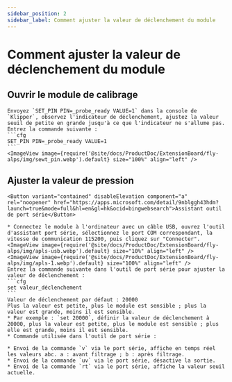 ```yaml
---
sidebar_position: 2
sidebar_label: Comment ajuster la valeur de déclenchement du module
---
```



# Comment ajuster la valeur de déclenchement du module

## Ouvrir le module de calibrage
    Envoyez `SET_PIN PIN=_probe_ready VALUE=1` dans la console de `Klipper`, observez l'indicateur de déclenchement, ajustez la valeur seuil de petite en grande jusqu'à ce que l'indicateur ne s'allume pas. Entrez la commande suivante :
    ```cfg
    SET_PIN PIN=_probe_ready VALUE=1
    ```
    <ImageView image={require('@site/docs/ProductDoc/ExtensionBoard/fly-alps/img/sewt_pin.webp').default} size="100%" align="left" />


## Ajuster la valeur de pression
    <Button variant="contained" disableElevation component="a" rel="noopener" href="https://apps.microsoft.com/detail/9nblggh43hdm?launch=true&mode=full&hl=en&gl=hk&ocid=bingwebsearch">Assistant outil de port série</Button>

    * Connectez le module à l'ordinateur avec un câble USB, ouvrez l'outil d'assistant port série, sélectionnez le port COM correspondant, la vitesse de communication 115200, puis cliquez sur "Connecter".
    <ImageView image={require('@site/docs/ProductDoc/ExtensionBoard/fly-alps/img/apls-usb.webp').default} size="10%" align="left" />
    <ImageView image={require('@site/docs/ProductDoc/ExtensionBoard/fly-alps/img/apls-1.webp').default} size="100%" align="left" />
    Entrez la commande suivante dans l'outil de port série pour ajuster la valeur de déclenchement :
    ```cfg
    set valeur_déclenchement
    ```
    Valeur de déclenchement par défaut : 20000
    Plus la valeur est petite, plus le module est sensible ; plus la valeur est grande, moins il est sensible.
    * Par exemple : `set 20000`, définir la valeur de déclenchement à 20000, plus la valeur est petite, plus le module est sensible ; plus elle est grande, moins il est sensible.
    * Commande utilisée dans l'outil de port série :

    * Envoi de la commande `v` via le port série, affiche en temps réel les valeurs abc. a : avant filtrage ; b : après filtrage.
    * Envoi de la commande `uv` via le port série, désactive la sortie.
    * Envoi de la commande `rt` via le port série, affiche la valeur seuil actuelle.
